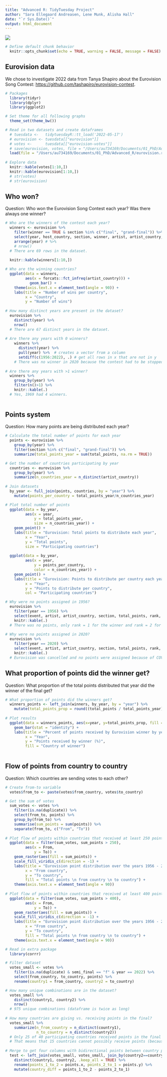 ```yaml
---
title: "Advanced R: TidyTuesday Project"
author: "Sara Ellegaard Andreasen, Lene Munk, Alisha Hall"
date: "`r Sys.Date()`"
output: html_document
---
```


![](https://superlobby.eu/wp-content/uploads/2022/05/eurovision.jpeg)  

```r

# Define default chunk behavior
  knitr::opts_chunk$set(echo = TRUE, warning = FALSE, message = FALSE)

```

## Eurovision data

We chose to investigate 2022 data from Tanya Shapiro about the Eurovision Song Contest: <https://github.com/tashapiro/eurovision-contest>.

```r

# Packages
  library(tidyr)
  library(dplyr)
  library(ggplot2)

# Set theme for all following graphs
  theme_set(theme_bw())

# Read in two datasets and create dataframes
  # tuesdata <-   tidytuesdayR::tt_load('2022-05-17')
  # eurovision <- tuesdata[["eurovision"]]
  # votes <-      tuesdata[["eurovision-votes"]]
  # save(eurovision, votes, file = "/Users/au734169/Documents/01_PhD/Advanced_R/eurovision.rda")
  load(file = "/Users/au734169/Documents/01_PhD/Advanced_R/eurovision.rda")
  
# Explore data
  knitr::kable(votes[1:10,])
  knitr::kable(eurovision[1:10,])
  # str(votes)
  # str(eurovision)

```

## Who won?
Question: Who won the Eurovision Song Contest each year? Was there always one winner?

```r
  
# Who are the winners of the contest each year?   
  winners <- eurovision %>% 
    filter(winner == TRUE & section %in% c("final", "grand-final")) %>% 
    select(year, host_country, section, winner, artist, artist_country, total_points) %>% 
    arrange(year) # %>% 
    # nrow()
  # There are 69 rows in the dataset.

  knitr::kable(winners[1:10,])
  
# Who are the winning countries?
  ggplot(data = winners,
         aes(x = forcats::fct_infreq(artist_country))) +
           geom_bar() +
    theme(axis.text.x = element_text(angle = 90)) +
    labs(title = "Number of wins per country",
         x = "Country",
         y = "Number of wins")
  
# How many distinct years are present in the dataset?  
  eurovision %>% 
    distinct(year) %>% 
    nrow()
  # There are 67 distinct years in the dataset.
  
# Are there any years with 0 winners?
    winners %>% 
      distinct(year) %>% 
      pull(year) %>%  # creates a vector from a column
      setdiff(c(1956:2022), .) # get all rows in x that are not in y
    # There was no winner in 2020 because the contest had to be stopped due to COVID-19 :(
  
# Are there any years with >1 winner?  
  winners %>% 
    group_by(year) %>% 
    filter(n()>1) %>% 
    knitr::kable(.)
  # Yes, 1969 had 4 winners.
  

```

## Points system
Question: How many points are being distributed each year?

```r

# Calculate the total number of points for each year
  points <- eurovision %>% 
    group_by(year) %>% 
    filter(section %in% c("final", "grand-final")) %>% 
    summarize(total_points_year = sum(total_points, na.rm = TRUE))

# Get the number of countries participating by year
  countries <- eurovision %>% 
    group_by(year) %>% 
    summarize(n_countries_year = n_distinct(artist_country))
  
# Join datasets  
  by_year <- full_join(points, countries, by = "year") %>% 
    mutate(points_per_country = total_points_year/n_countries_year)

# Plot total number of points
  ggplot(data = by_year,
         aes(x = year,
             y = total_points_year,
             size = n_countries_year)) +
    geom_point() +
    labs(title = "Eurovision: Total points to distribute each year", 
         x = "Year", 
         y = "Total points", 
         size = "Participating countries")
  
  ggplot(data = by_year,
         aes(x = year,
             y = points_per_country,
             color = n_countries_year)) +
    geom_point() +
    labs(title = "Eurovision: Points to distribute per country each year", 
         x = "Year", 
         y = "Points to distribute per country", 
         col = "Participating countries")

# Why were no points assigned in 1956?
  eurovision %>% 
    filter(year == 1956) %>% 
    select(event, artist, artist_country, section, total_points, rank, winner) %>% 
    knitr::kable(.)
  # There was no points, only rank = 1 for the winner and rank = 2 for the rest.
  
# Why were no points assigned in 2020?
  eurovision %>% 
    filter(year == 2020) %>% 
    select(event, artist, artist_country, section, total_points, rank, winner) %>% 
    knitr::kable(.)
  # Eurovision was cancelled and no points were assigned because of COVID-19 :(


```

## What proportion of points did the winner get?
Question: What proportion of the total points distributed that year did the winner of the final get?

```r

# What proportion of points did the winners get?
  winners_points <- left_join(winners, by_year, by = "year") %>% 
    mutate(total_points_prop = round((total_points / total_points_year) * 100, 1))
  
# Plot results
  ggplot(data = winners_points, aes(x=year, y=total_points_prop, fill = artist_country)) +
    geom_bar(stat = "identity") +
    labs(title = "Percent of points received by Eurovision winner by year", 
         x = "Year", 
         y = "Points received by winner (%)", 
         fill = "Country of winner")
  

```

## Flow of points from country to country
Question: Which countries are sending votes to each other?

```r

# Create from-to variable
  votes$from_to <- paste(votes$from_country, votes$to_country)

# Get the sum of votes
  sum_votes <- votes %>%
    filter(is.na(duplicate)) %>%
    select(from_to, points) %>%
    group_by(from_to) %>%
    summarise(sum_points = sum(points)) %>%
    separate(from_to, c("From", "To"))
  
# Plot flow of points within countries that received at least 250 points
  ggplot(data = filter(sum_votes, sum_points > 250),
         aes(x = From,
             y = To)) +
    geom_raster(aes(fill = sum_points)) +
    scale_fill_viridis_c(direction = -1) +
    labs(title = "Eurovision point distribution over the years 1956 - 2022 (>250 points)",
         x = "From country",
         y = "To country",
         fill = "Total points \n from country \n to country") +
    theme(axis.text.x = element_text(angle = 90))
  
# Plot flow of points within countries that received at least 400 points
  ggplot(data = filter(sum_votes, sum_points > 400),
         aes(x = From,
             y = To)) +
    geom_raster(aes(fill = sum_points)) +
    scale_fill_viridis_c(direction = -1) +
    labs(title = "Eurovision point distribution over the years 1956 - 2022 (>400 points)",
         x = "From country",
         y = "To country",
         fill = "Total points \n from country \n to country") +
    theme(axis.text.x = element_text(angle = 90))

```

```r

# Read in extra package
  library(corrr)

# Filter dataset
  votes_small <- votes %>% 
    filter(is.na(duplicate) & semi_final == "f" & year == 2022) %>% 
    select(from_country, to_country, points) %>% 
    rename(country1 = from_country, country2 = to_country)

# How many unique combinations are in the dataset?
  votes_small %>% 
    distinct(country1, country2) %>% 
    nrow()
  # 975 unique combinations (dataframe is twice as long)
  
# How many countries are giving vs. receiving points in the final?  
  votes_small %>% 
    summarize(n_from_country = n_distinct(country1), 
              n_to_country = n_distinct(country2))
  # Only 25 of 40 participating countries received points in the final in 2022
  # That means that 15 countries cannot possibly receive points (because not in final).
  
# Merge to get four columns with bidirectional points between country pairs  
  test <- left_join(votes_small, votes_small, join_by(country2==country1, country1==country2)) %>% 
    distinct(country1, country2, .keep_all = TRUE) %>% 
    rename(points_1_to_2 = points.x, points_2_to_1 = points.y) %>% 
    mutate(country_diff = points_1_to_2 - points_2_to_1)

```

